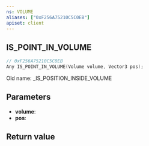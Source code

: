 ```yaml
---
ns: VOLUME
aliases: ["0xF256A75210C5C0EB"]
apiset: client
---
```

## IS_POINT_IN_VOLUME

```c
// 0xF256A75210C5C0EB
Any IS_POINT_IN_VOLUME(Volume volume, Vector3 pos);
```

Old name: _IS_POSITION_INSIDE_VOLUME

## Parameters
* **volume**:
* **pos**:

## Return value